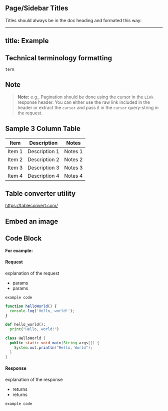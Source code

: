 

## Page/Sidebar Titles
 Titles should always be in the doc heading and formated this way:

---
title: Example
---

## Technical terminology formatting

`term`


## Note

> **Note:** e.g., Pagination should be done using the cursor in the `Link` response header. You
can either use the raw link included in the header or extract the `cursor` and
pass it in the `cursor` query-string in the request.


## Sample 3 Column Table

| Item         |Description   |Notes         |
| ------------ | ------------ | ------------ |
| Item 1|  Description 1 | Notes 1   |
| Item 2 | Description 2 | Notes 2   |
| Item 3 | Description 3 | Notes 3   |
| Item 4 | Description 4 | Notes 4   |

## Table converter utility
https://tableconvert.com/


## Embed an image
<!-- ![Video miner architectures](/docs-assets/architecture.png) -->


## Code Block

**For example:**


#### Request
explanation of the request 
- params
- params 

```code
example code
```


<Tabs>
<TabItem value="js" label="JavaScript">

```js
function helloWorld() {
  console.log('Hello, world!');
}
```

</TabItem>
<TabItem value="py" label="Python">

```py
def hello_world():
  print("Hello, world!")
```

</TabItem>
<TabItem value="java" label="Java">

```java
class HelloWorld {
  public static void main(String args[]) {
    System.out.println("Hello, World");
  }
}
```

</TabItem>
</Tabs>



#### Response

explanation of the response 
- returns
- returns 

```code
example code
```